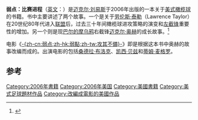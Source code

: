 '''弱点：比赛进程'''（[[英文|英文]]：'''{{lang|en|The Blind Side: Evolution of a Game}}'''）是[[迈克尔·刘易斯|迈克尔·刘易斯]]于2006年出版的一本关于[[美式橄榄球|美式橄榄球]]的书籍。书中主要讲述了两个故事。一个是关于[[劳伦斯·泰勒|劳伦斯·泰勒]]（Lawrence Taylor）在20世纪80年代进入[[国家橄榄球联盟|联盟]]后，过去三十年间橄榄球进攻策略的演变和[[截锋_(美式足球)#左截锋|左截锋]]重要性的增加。另一个则是现[[巴尔的摩乌鸦|巴尔的摩乌鸦]]右截锋[[迈克尔·奥赫|迈克尔·奥赫]]的成长故事。<ref>{{cite web |url=http://www.baltimoreravens.com/People/Player_Roster/Depth_Chart.aspx |title=存档副本 |accessdate=2010年11月13日 |deadurl=yes |archiveurl=https://web.archive.org/web/20101111195242/http://www.baltimoreravens.com/People/Player_Roster/Depth_Chart.aspx |archivedate=2010年11月11日 |df= }}</ref>

电影《[[弱点_(电影)|-{zh-cn:弱点;zh-hk:弱點;zh-tw:攻其不備}-]]》即是根据这本书中奥赫的故事改编而成的。出演电影的包括[[桑德拉·布洛克|桑德拉·布洛克]]、[[凯西·贝兹|凯西·贝兹]]和[[蒂姆·麦格罗|蒂姆·麦格罗]]。

==参考==
{{reflist}}

{{US-stub}}
[[Category:2006年書籍|Category:2006年書籍]]
[[Category:2006年美国|Category:2006年美国]]
[[Category:美國書籍|Category:美國書籍]]
[[Category:美式足球題材作品|Category:美式足球題材作品]]
[[Category:改編成電影的美國作品|Category:改編成電影的美國作品]]